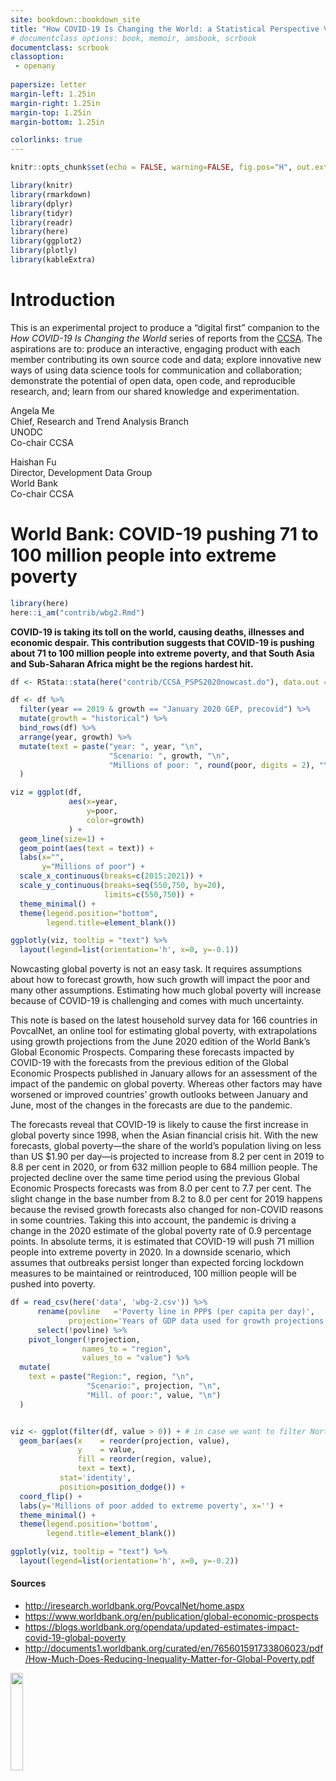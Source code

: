 ```yaml
---
site: bookdown::bookdown_site
title: "How COVID-19 Is Changing the World: a Statistical Perspective Volume III"
# documentclass options: book, memoir, amsbook, scrbook
documentclass: scrbook
classoption:
 - openany
 
papersize: letter
margin-left: 1.25in
margin-right: 1.25in
margin-top: 1.25in
margin-bottom: 1.25in

colorlinks: true
---
```


```r
knitr::opts_chunk$set(echo = FALSE, warning=FALSE, fig.pos="H", out.extra = "")

library(knitr)
library(rmarkdown)
library(dplyr)
library(tidyr)
library(readr)
library(here)
library(ggplot2)
library(plotly)
library(kableExtra)
```

# Introduction #


This is an experimental project to produce a "digital first" companion to the
*How COVID-19 Is Changing the World* series of reports from the [CCSA][ccsa].
The aspirations are to: produce an interactive, engaging product with each
member contributing its own source code and data; explore innovative
new ways of using data science tools for communication and collaboration;
demonstrate the potential of open data, open code, and reproducible research, and;
learn from our shared knowledge and experimentation.

[ccsa]: https://unstats.un.org/unsd/ccsa


Angela Me\
Chief, Research and Trend Analysis Branch\
UNODC\
Co-chair CCSA

Haishan Fu\
Director, Development Data Group\
World Bank\
Co-chair CCSA

<!--chapter:end:index.Rmd-->

# World Bank: COVID-19 pushing 71 to 100 million people into extreme poverty #

<!-- 
This Rmd document uses package `RStata` to execute the do-file directly from 
Stata using R. Make sure to install it properly by reading the read-me file in 
the official repository (https://github.com/lbraglia/RStata). Also, you can take
a look at this blog: https://ignacioriveros1.github.io/stata/r/2020/03/22/r_and_stata.html

By just executing `bookdown::render_book("index.Rmd", "bookdown::gitbook")` or
bookdown::render_book("contrib/wbg2.Rmd", "bookdown::gitbook") you can see how 
it works. 
-->

```r
library(here)
here::i_am("contrib/wbg2.Rmd")
```

**COVID-19 is taking its toll on the world, causing deaths, illnesses and economic
despair. This contribution suggests that COVID-19 is pushing about 71 to 100 million
people into extreme poverty, and that South Asia and Sub-Saharan Africa might be the
regions hardest hit.**

```r

df <- RStata::stata(here("contrib/CCSA_PSPS2020nowcast.do"), data.out = TRUE)

df <- df %>% 
  filter(year == 2019 & growth == "January 2020 GEP, precovid") %>% 
  mutate(growth = "historical") %>% 
  bind_rows(df) %>% 
  arrange(year, growth) %>% 
  mutate(text = paste("year: ", year, "\n",
                      "Scenario: ", growth, "\n",
                      "Millions of poor: ", round(poor, digits = 2), "\n")
  )
```


```r
viz = ggplot(df, 
             aes(x=year, 
                 y=poor, 
                 color=growth)
             ) +
  geom_line(size=1) + 
  geom_point(aes(text = text)) + 
  labs(x="", 
       y="Millions of poor") +
  scale_x_continuous(breaks=c(2015:2021)) + 
  scale_y_continuous(breaks=seq(550,750, by=20), 
                     limits=c(550,750)) +
  theme_minimal() +
  theme(legend.position="bottom", 
        legend.title=element_blank())

ggplotly(viz, tooltip = "text") %>%
  layout(legend=list(orientation='h', x=0, y=-0.1))
```

```{=latex}
\begin{multicols}{2}[ ]
```

Nowcasting global poverty is not an easy task. It requires
assumptions about how to forecast growth, how such growth
will impact the poor and many other assumptions. Estimating
how much global poverty will increase because of COVID-19
is challenging and comes with much uncertainty.

This note is based on the latest household survey data for
166 countries in PovcalNet, an online tool for estimating
global poverty, with extrapolations using growth projections
from the June 2020 edition of the World Bank’s Global
Economic Prospects. Comparing these forecasts impacted by
COVID-19 with the forecasts from the previous edition of the
Global Economic Prospects published in January allows for an
assessment of the impact of the pandemic on global poverty.
Whereas other factors may have worsened or improved
countries’ growth outlooks between January and June, most
of the changes in the forecasts are due to the pandemic.

The forecasts reveal that COVID-19 is likely to cause the first
increase in global poverty since 1998, when the Asian financial
crisis hit. With the new forecasts, global poverty—the share of
the world’s population living on less than US $1.90 per day—is
projected to increase from 8.2 per cent in 2019 to 8.8 per cent
in 2020, or from 632 million people to 684 million people. The
projected decline over the same time period using the previous
Global Economic Prospects forecasts was from 8.0 per cent
to 7.7 per cent. The slight change in the base number from 8.2
to 8.0 per cent for 2019 happens because the revised growth
forecasts also changed for non-COVID reasons in some
countries. Taking this into account, the pandemic is driving
a change in the 2020 estimate of the global poverty rate of
0.9 percentage points. In absolute terms, it is estimated that
COVID-19 will push 71 million people into extreme poverty in
2020. In a downside scenario, which assumes that outbreaks
persist longer than expected forcing lockdown measures to be
maintained or reintroduced, 100 million people will be pushed
into poverty.

```{=latex}
\end{multicols}
```

```r

df = read_csv(here('data', 'wbg-2.csv')) %>%
      rename(povline   ='Poverty line in PPP$ (per capita per day)', 
             projection='Years of GDP data used for growth projections') %>%
      select(!povline) %>%
    pivot_longer(!projection, 
                names_to = "region", 
                values_to = "value") %>% 
  mutate(
    text = paste("Region:", region, "\n",
                 "Scenario:", projection, "\n",
                 "Mill. of poor:", value, "\n")
  )


viz <- ggplot(filter(df, value > 0)) + # in case we want to filter North America 
  geom_bar(aes(x    = reorder(projection, value), 
               y    = value, 
               fill = reorder(region, value), 
               text = text),
           stat='identity', 
           position=position_dodge()) + 
  coord_flip() +
  labs(y='Millions of poor added to extreme poverty', x='') +
  theme_minimal() +
  theme(legend.position='bottom', 
        legend.title=element_blank())

ggplotly(viz, tooltip = "text") %>%
  layout(legend=list(orientation='h', x=0, y=-0.2))
```

#### Sources #### {-}

* <http://iresearch.worldbank.org/PovcalNet/home.aspx>
* <https://www.worldbank.org/en/publication/global-economic-prospects>
* <https://blogs.worldbank.org/opendata/updated-estimates-impact-covid-19-global-poverty>
* <http://documents1.worldbank.org/curated/en/765601591733806023/pdf/How-Much-Does-Reducing-Inequality-Matter-for-Global-Poverty.pdf>

![](logos/wbg.png){width=20%}

<!--chapter:end:contrib/wbg2.Rmd-->

